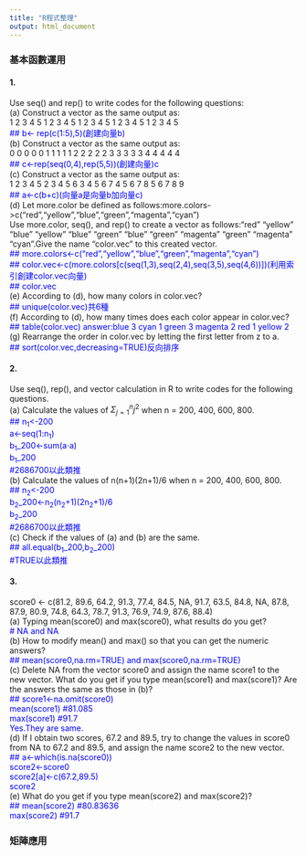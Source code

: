 ```yaml
---
title: "R程式整理"
output: html_document
---
```

### 基本函數運用

#### 1.
Use seq() and rep() to write codes for the following questions:  
(a) Construct a vector as the same output as:  
1 2 3 4 5 1 2 3 4 5 1 2 3 4 5 1 2 3 4 5 1 2 3 4 5  
<font color=Blue>## b<- rep(c(1:5),5)(創建向量b)</font>  
(b) Construct a vector as the same output as:  
0 0 0 0 0 1 1 1 1 1 2 2 2 2 2 3 3 3 3 3 4 4 4 4 4  
<font color=Blue>## c<-rep(seq(0,4),rep(5,5))(創建向量)c</font>  
(c) Construct a vector as the same output as:  
1 2 3 4 5 2 3 4 5 6 3 4 5 6 7 4 5 6 7 8 5 6 7 8 9  
<font color=Blue>## a<-c(b+c)(向量a是向量b加向量c)</font>  
(d) Let more.color be defined as follows:more.colors->c("red","yellow","blue","green","magenta","cyan")  
Use more.color, seq(), and rep() to create a vector as follows:"red" "yellow" "blue" "yellow" "blue" "green"
"blue" "green" "magenta" "green" "magenta" "cyan".Give the name “color.vec” to this created vector.  
<font color=Blue>## more.colors<-c("red","yellow","blue","green","magenta","cyan")  
## color.vec<-c(more.colors[c(seq(1,3),seq(2,4),seq(3,5),seq(4,6))])(利用索引創建color.vec向量)  
## color.vec</font>  
(e) According to (d), how many colors in color.vec?  
<font color=Blue>## unique(color.vec)共6種</font>  
(f) According to (d), how many times does each color appear in color.vec?  
<font color=Blue>## table(color.vec) answer:blue 3 cyan 1 green 3 magenta 2 red 1 yellow 2</font>  
(g) Rearrange the order in color.vec by letting the first letter from z to a.  
<font color=Blue>## sort(color.vec,decreasing=TRUE)反向排序</font>  

#### 2.
Use seq(), rep(), and vector calculation in R to write codes for the following questions.   
(a) Calculate the values of $\Sigma_{j=1}^n j^2$ when n = 200, 400, 600, 800.  
<font color=Blue>## n$_1$<-200   
a<-seq(1:n$_1$)   
b$_1$_200<-sum(a$\cdot$a)   
b$_1$_200   
#2686700以此類推</font>   
(b) Calculate the values of n(n+1)(2n+1)/6 when n = 200, 400, 600, 800.    
<font color=Blue>## n$_2$<-200   
b$_2$_200<-n$_2$(n$_2$+1)(2n$_2$+1)/6   
b$_2$_200   
#2686700以此類推</font>    
(c) Check if the values of (a) and (b) are the same.   
<font color=Blue>## all.equal(b$_1$_200,b$_2$_200)  
#TRUE以此類推</font>   

#### 3.
score0 <- c(81.2, 89.6, 64.2, 91.3, 77.4, 84.5, NA, 91.7, 63.5, 84.8,
NA, 87.8, 87.9, 80.9, 74.8, 64.3, 78.7, 91.3, 76.9, 74.9, 87.6, 88.4)  
(a) Typing mean(score0) and max(score0), what results do you get?  
<font color=Blue># NA and NA</font>  
(b) How to modify mean() and max() so that you can get the numeric answers?  
<font color=Blue>## mean(score0,na.rm=TRUE) and max(score0,na.rm=TRUE)</font>  
(c) Delete NA from the vector score0 and assign the name score1 to the new vector.
What do you get if you type mean(score1) and max(score1)? Are the answers
the same as those in (b)?  
<font color=Blue>## score1<-na.omit(score0)  
mean(score1) #81.085  
max(score1) #91.7  
Yes.They are same.</font>  
(d) If I obtain two scores, 67.2 and 89.5, try to change the values in score0 from NA to
67.2 and 89.5, and assign the name score2 to the new vector.  
<font color=Blue>## a<-which(is.na(score0))  
score2<-score0  
score2[a]<-c(67.2,89.5)  
score2</font>  
(e) What do you get if you type mean(score2) and max(score2)?   
<font color=Blue>## mean(score2) #80.83636  
max(score2) #91.7</font>

### 矩陣應用